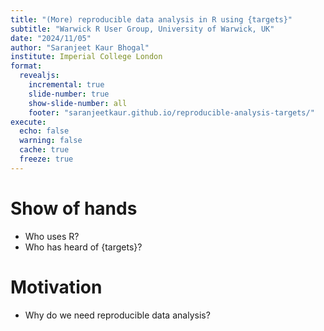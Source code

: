 ```yaml
---
title: "(More) reproducible data analysis in R using {targets}"
subtitle: "Warwick R User Group, University of Warwick, UK"
date: "2024/11/05"
author: "Saranjeet Kaur Bhogal"
institute: Imperial College London
format: 
  revealjs:
    incremental: true
    slide-number: true
    show-slide-number: all
    footer: "saranjeetkaur.github.io/reproducible-analysis-targets/"
execute: 
  echo: false
  warning: false
  cache: true
  freeze: true
---
```


# Show of hands {background-colour="aquamarine"}

- Who uses R?
- Who has heard of {targets}?

# Motivation

- Why do we need reproducible data analysis?
